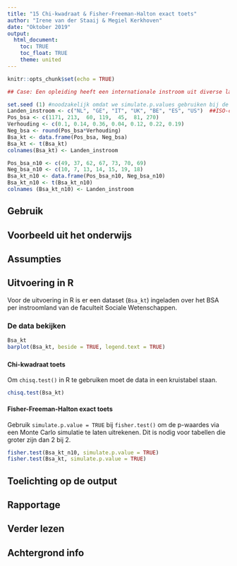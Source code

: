 ```yaml
---
title: "15 Chi-kwadraat & Fisher-Freeman-Halton exact toets"
author: "Irene van der Staaij & Megiel Kerkhoven"
date: "Oktober 2019"
output: 
  html_document:
    toc: TRUE
    toc_float: TRUE
    theme: united
---
```


```r
knitr::opts_chunk$set(echo = TRUE)
```


```r
## Case: Een opleiding heeft een internationale instroom uit diverse landen. Krijgen studenten uit bepaalde landen vaker een positief BSA dan studenten uit andere landen?

set.seed (1) #noodzakelijk omdat we simulate.p.values gebruiken bij de fisher.test
Landen_instroom <- c("NL", "GE", "IT", "UK", "BE", "ES", "US")  ##ISO-codes
Pos_bsa <- c(1171, 213,  60, 119,  45,  81, 270)
Verhouding <- c(0.1, 0.14, 0.36, 0.04, 0.12, 0.22, 0.19)
Neg_bsa <- round(Pos_bsa*Verhouding)
Bsa_kt <- data.frame(Pos_bsa, Neg_bsa)
Bsa_kt <- t(Bsa_kt)
colnames(Bsa_kt) <- Landen_instroom

Pos_bsa_n10 <- c(49, 37, 62, 67, 73, 70, 69)
Neg_bsa_n10 <- c(10, 7, 13, 14, 15, 19, 18)
Bsa_kt_n10 <- data.frame(Pos_bsa_n10, Neg_bsa_n10)
Bsa_kt_n10 <- t(Bsa_kt_n10)
colnames (Bsa_kt_n10) <- Landen_instroom
```

## Gebruik

## Voorbeeld uit het onderwijs

## Assumpties

## Uitvoering in R
Voor de uitvoering in R is er een dataset (`Bsa_kt`) ingeladen over het BSA per instroomland van de faculteit Sociale Wetenschappen.

### De data bekijken
```r
Bsa_kt
barplot(Bsa_kt, beside = TRUE, legend.text = TRUE)
```

### {.tabset .tabset-fade}
#### Chi-kwadraat toets
Om `chisq.test()` in R te gebruiken moet de data in een kruistabel staan.
```r
chisq.test(Bsa_kt)
```

#### Fisher-Freeman-Halton exact toets
Gebruik `simulate.p.value = TRUE` bij `fisher.test()` om de p-waardes via een Monte Carlo simulatie te laten uitrekenen. Dit is nodig voor tabellen die groter zijn dan 2 bij 2.
``` r
fisher.test(Bsa_kt_n10, simulate.p.value = TRUE)
fisher.test(Bsa_kt, simulate.p.value = TRUE)
```

## Toelichting op de output

## Rapportage

## Verder lezen

## Achtergrond info
